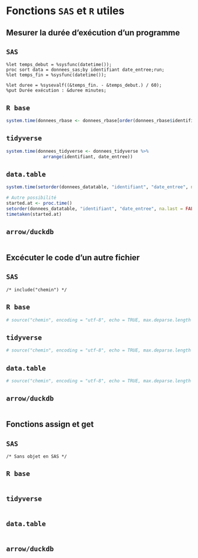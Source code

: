 # Fonctions `SAS` et `R` utiles

## Mesurer la durée d'exécution d'un programme
::: {.panel-tabset group="language"}

## `SAS` {.unnumbered .unlisted}
``` sas
%let temps_debut = %sysfunc(datetime());
proc sort data = donnees_sas;by identifiant date_entree;run;
%let temps_fin = %sysfunc(datetime());

%let duree = %sysevalf((&temps_fin. - &temps_debut.) / 60);
%put Durée exécution : &duree minutes;
```

## `R base` {.unnumbered .unlisted}
```r
system.time(donnees_rbase <- donnees_rbase[order(donnees_rbase$identifiant, donnees_rbase$date_entree, na.last = FALSE), ])
```

## `tidyverse` {.unnumbered .unlisted}
```r
system.time(donnees_tidyverse <- donnees_tidyverse %>% 
              arrange(identifiant, date_entree))
```

## `data.table` {.unnumbered .unlisted}
```r
system.time(setorder(donnees_datatable, "identifiant", "date_entree", na.last = FALSE))

# Autre possibilité
started.at <- proc.time()
setorder(donnees_datatable, "identifiant", "date_entree", na.last = FALSE)
timetaken(started.at)
```

## `arrow/duckdb` {.unnumbered .unlisted}
```r

```

:::

## Excécuter le code d'un autre fichier
::: {.panel-tabset group="language"}

## `SAS` {.unnumbered .unlisted}
``` sas
/* include("chemin") */
```

## `R base` {.unnumbered .unlisted}
```r
# source("chemin", encoding = "utf-8", echo = TRUE, max.deparse.length = 1e3)
```

## `tidyverse` {.unnumbered .unlisted}
```r
# source("chemin", encoding = "utf-8", echo = TRUE, max.deparse.length = 1e3)
```

## `data.table` {.unnumbered .unlisted}
```r
# source("chemin", encoding = "utf-8", echo = TRUE, max.deparse.length = 1e3)
```

## `arrow/duckdb` {.unnumbered .unlisted}
```r

```

:::

## Fonctions assign et get
::: {.panel-tabset group="language"}

## `SAS` {.unnumbered .unlisted}
``` sas
/* Sans objet en SAS */
```

## `R base` {.unnumbered .unlisted}
```r

```

## `tidyverse` {.unnumbered .unlisted}
```r

```

## `data.table` {.unnumbered .unlisted}
```r

```

## `arrow/duckdb` {.unnumbered .unlisted}
```r

```

:::